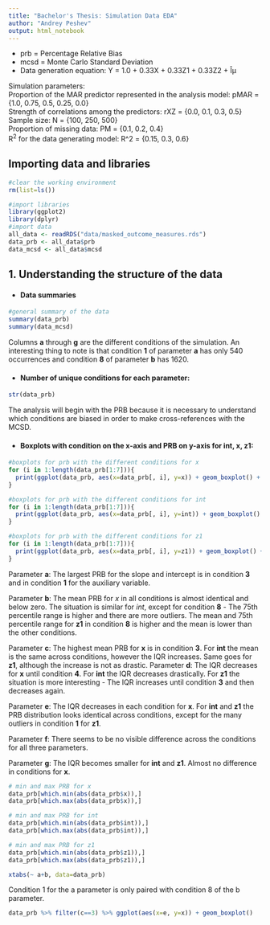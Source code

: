 ```yaml
---
title: "Bachelor's Thesis: Simulation Data EDA"
author: "Andrey Peshev"
output: html_notebook
---
```

* prb = Percentage Relative Bias  
* mcsd = Monte Carlo Standard Deviation\
* Data generation equation: Y = 1.0 + 0.33X + 0.33Z1 + 0.33Z2 + Îµ\

Simulation parameters: \
Proportion of the MAR predictor represented in the analysis model: pMAR = {1.0, 0.75, 0.5, 0.25, 0.0}\
Strength of correlations among the predictors: rXZ = {0.0, 0.1, 0.3, 0.5}\
Sample size: N = {100, 250, 500}\
Proportion of missing data: PM = {0.1, 0.2, 0.4}\
R^2^ for the data generating model: R^2 = {0.15, 0.3, 0.6}\


## Importing data and libraries
```r
#clear the working environment 
rm(list=ls())

#import libraries
library(ggplot2)
library(dplyr)
#import data
all_data <- readRDS("data/masked_outcome_measures.rds")
data_prb <- all_data$prb
data_mcsd <- all_data$mcsd
```

## 1. Understanding the structure of the data 
+ #### Data summaries\

```r
#general summary of the data
summary(data_prb)
summary(data_mcsd)
```
Columns **a** through **g** are the different conditions of the simulation. An interesting thing to note is that condition **1** of parameter **a** has only 540 occurrences and condition **8** of parameter **b** has 1620.\

+ #### Number of unique conditions for each parameter:\
```r
str(data_prb)
```
The analysis will begin with the PRB because it is necessary to understand which conditions are biased in order to make cross-references with the MCSD.

+ #### Boxplots with condition on the x-axis and PRB on y-axis for int, x, z1:\
```r
#boxplots for prb with the different conditions for x
for (i in 1:length(data_prb[1:7])){
  print(ggplot(data_prb, aes(x=data_prb[, i], y=x)) + geom_boxplot() + xlab(colnames(data_prb[i])))
}
```
```r
#boxplots for prb with the different conditions for int
for (i in 1:length(data_prb[1:7])){
  print(ggplot(data_prb, aes(x=data_prb[, i], y=int)) + geom_boxplot() + xlab(colnames(data_prb[i])))
}
```
```r
#boxplots for prb with the different conditions for z1
for (i in 1:length(data_prb[1:7])){
  print(ggplot(data_prb, aes(x=data_prb[, i], y=z1)) + geom_boxplot() + xlab(colnames(data_prb[i])))
}
```
Parameter **a**: The largest PRB for the slope and intercept is in condition **3** and in condition **1** for the auxiliary variable.\

Parameter **b**: The mean PRB for *x* in all conditions is almost identical and below zero. The situation is similar for *int*, except for condition **8** - The 75th percentile range is higher and there are more outliers. The mean and 75th percentile range for **z1** in condition **8** is higher and the mean is lower than the other conditions. 

Parameter **c**: The highest mean PRB for **x** is in condition **3**. For **int** the mean is the same across conditions, however the IQR increases. Same goes for **z1**, although the increase is not as drastic. 
Parameter **d**: The IQR decreases for **x** until condition **4**. For **int** the IQR decreases drastically. For **z1** the situation is more interesting - The IQR increases until condition **3** and then decreases again. 

Parameter **e**: The IQR decreases in each condition for **x**. For **int** and **z1** the PRB distribution looks identical across conditions, except for the many outliers in condition **1** for **z1**. 

Parameter **f**: There seems to be no visible difference across the conditions for all three parameters. 

Parameter **g**: The IQR becomes smaller for **int** and **z1**.  Almost no difference in conditions for **x**. 

```r
# min and max PRB for x
data_prb[which.min(abs(data_prb$x)),]
data_prb[which.max(abs(data_prb$x)),]

# min and max PRB for int
data_prb[which.min(abs(data_prb$int)),]
data_prb[which.max(abs(data_prb$int)),]

# min and max PRB for z1
data_prb[which.min(abs(data_prb$z1)),]
data_prb[which.max(abs(data_prb$z1)),]
```

```r
xtabs(~ a+b, data=data_prb)
```
Condition 1 for the a parameter is only paired with condition 8 of the b parameter.
```r
data_prb %>% filter(c==3) %>% ggplot(aes(x=e, y=x)) + geom_boxplot()

```


